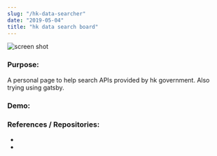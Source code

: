 ```yaml
---
slug: "/hk-data-searcher"
date: "2019-05-04"
title: "hk data search board"
---
```


![screen shot](/hk-data-search.png)

### Purpose:

A personal page to help search APIs provided by hk government. Also trying using gatsby.

### Demo:

<NewWindowLink href="https://hk-data-search-8703a.web.app" />

### References / Repositories:

- <GithubLink repo_fullname="louiscklaw/hk-data-search" />
- <NewWindowLink href="https://travis-ci.com/github/louiscklaw/hk-data-search" />